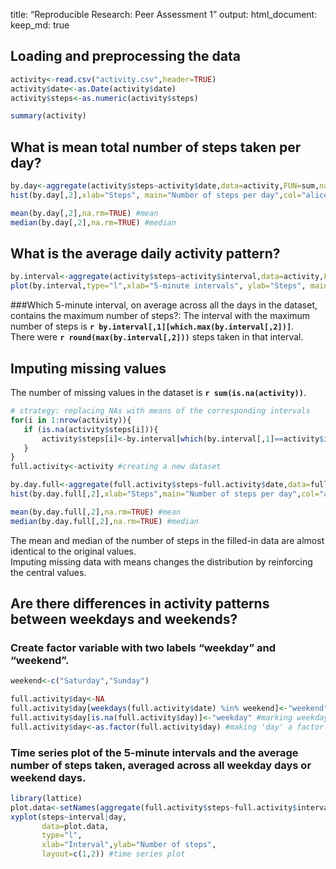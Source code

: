 title: "Reproducible Research: Peer Assessment 1"
output: 
  html_document:
    keep_md: true

## Loading and preprocessing the data
```r
activity<-read.csv("activity.csv",header=TRUE)
activity$date<-as.Date(activity$date)
activity$steps<-as.numeric(activity$steps)

summary(activity)
```


## What is mean total number of steps taken per day?
```r
by.day<-aggregate(activity$steps~activity$date,data=activity,FUN=sum,nar.rm=F) #steps by day
hist(by.day[,2],xlab="Steps", main="Number of steps per day",col="aliceblue") #histogram

mean(by.day[,2],na.rm=TRUE) #mean
median(by.day[,2],na.rm=TRUE) #median
```

## What is the average daily activity pattern?
```r
by.interval<-aggregate(activity$steps~activity$interval,data=activity,FUN=mean,na.rm=T) #steps by interval
plot(by.interval,type="l",xlab="5-minute intervals", ylab="Steps", main="Average of steps by interval") #plot
```

###Which 5-minute interval, on average across all the days in the dataset, contains the maximum number of steps?:
The interval with the maximum number of steps is **`r by.interval[,1][which.max(by.interval[,2])]`**.  
There were **`r round(max(by.interval[,2]))`** steps taken in that interval.

## Imputing missing values
The number of missing values in the dataset is **`r sum(is.na(activity))`**.
```r
# strategy: replacing NAs with means of the corresponding intervals
for(i in 1:nrow(activity)){
   if (is.na(activity$steps[i])){
       activity$steps[i]<-by.interval[which(by.interval[,1]==activity$interval[i]),2]
   }
}
full.activity<-activity #creating a new dataset

by.day.full<-aggregate(full.activity$steps~full.activity$date,data=full.activity,FUN=sum,nar.rm=F) #steps by day
hist(by.day.full[,2],xlab="Steps",main="Number of steps per day",col="aliceblue") #histogram

mean(by.day.full[,2],na.rm=TRUE) #mean
median(by.day.full[,2],na.rm=TRUE) #median
```

The mean and median of the number of steps in the filled-in data are almost identical to the original values.  
Imputing missing data with means changes the distribution by reinforcing the central values.

## Are there differences in activity patterns between weekdays and weekends?
### Create factor variable with two labels "weekday" and "weekend".
```r
weekend<-c("Saturday","Sunday")

full.activity$day<-NA
full.activity$day[weekdays(full.activity$date) %in% weekend]<-"weekend" #marking weekend days
full.activity$day[is.na(full.activity$day)]<-"weekday" #marking weekdays
full.activity$day<-as.factor(full.activity$day) #making 'day' a factor
```

### Time series plot  of the 5-minute intervals and the average number of steps taken, averaged across all weekday days or weekend days. 
```r
library(lattice)
plot.data<-setNames(aggregate(full.activity$steps~full.activity$interval+full.activity$day,data=full.activity,FUN=sum,nar.rm=F),c("interval","day","steps")) #steps by weekdays/weekend days
xyplot(steps~interval|day,
       data=plot.data,
       type="l",
       xlab="Interval",ylab="Number of steps",
       layout=c(1,2)) #time series plot
```

